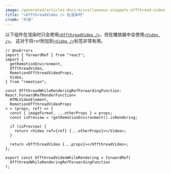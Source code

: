 ```yaml
---
image: /generated/articles-docs-miscellaneous-snippets-offthread-video-while-rendering.png
title: "<OffthreadVideo /> 在渲染时"
crumb: "片段"
---
```


以下组件在渲染时只会使用[`<OffthreadVideo />`](/docs/offthreadvideo)，但在播放器中会使用[`<Video />`](/docs/video)。
这对于将`ref`附加到[`<Video />`](/docs/video)标签非常有用。


```tsx twoslash
// @noErrors
import { forwardRef } from "react";
import {
  getRemotionEnvironment,
  OffthreadVideo,
  RemotionOffthreadVideoProps,
  Video,
} from "remotion";

const OffthreadWhileRenderingRefForwardingFunction: React.ForwardRefRenderFunction<
  HTMLVideoElement,
  RemotionOffthreadVideoProps
> = (props, ref) => {
  const { imageFormat, ...otherProps } = props;
  const isPreview = !getRemotionEnvironment().isRendering;

  if (isPreview) {
    return <Video ref={ref} {...otherProps}></Video>;
  }

  return <OffthreadVideo {...props}></OffthreadVideo>;
};

export const OffthreadVideoWhileRendering = forwardRef(
  OffthreadWhileRenderingRefForwardingFunction
);
```
